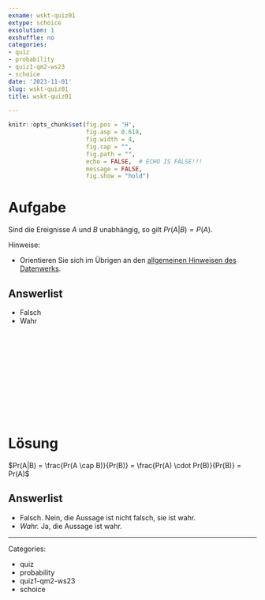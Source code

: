 ```yaml
---
exname: wskt-quiz01
extype: schoice
exsolution: 1
exshuffle: no
categories:
- quiz
- probability
- quiz1-qm2-ws23
- schoice
date: '2023-11-01'
slug: wskt-quiz01
title: wskt-quiz01

---
```





```r
knitr::opts_chunk$set(fig.pos = 'H',
                      fig.asp = 0.618,
                      fig.width = 4,
                      fig.cap = "", 
                      fig.path = "",
                      echo = FALSE,  # ECHO IS FALSE!!!
                      message = FALSE,
                      fig.show = "hold")
```






# Aufgabe


Sind die Ereignisse $A$ und $B$ unabhängig, so gilt $Pr(A|B) = P(A)$.



Hinweise:

- Orientieren Sie sich im Übrigen an den [allgemeinen Hinweisen des Datenwerks](https://datenwerk.netlify.app/hinweise).


Answerlist
----------



* Falsch
* Wahr



</br>
</br>
</br>
</br>
</br>
</br>
</br>
</br>
</br>
</br>

# Lösung



$Pr(A|B) = \frac{Pr(A \cap B)}{Pr(B)} = \frac{Pr(A) \cdot Pr(B)}{Pr(B)} = Pr(A)$



Answerlist
----------

* Falsch. Nein, die Aussage ist nicht falsch, sie ist wahr.
* *Wahr.* Ja, die Aussage ist wahr.







---

Categories: 

- quiz
- probability
- quiz1-qm2-ws23
- schoice

